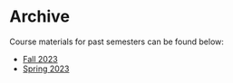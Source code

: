 # Archive

Course materials for past semesters can be found below: 

- [Fall 2023](https://kathrynschuler.com/datasci-fall2023/)
- [Spring 2023](https://childlanglab.gitbook.io/ling0700)

